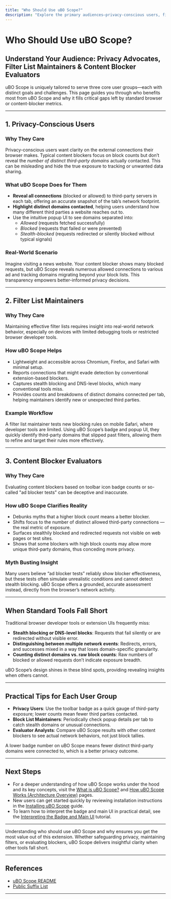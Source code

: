 ```yaml
---
title: "Who Should Use uBO Scope?"
description: "Explore the primary audiences—privacy-conscious users, filter list maintainers, and those evaluating content blockers—and understand how uBO Scope addresses their unique needs, including scenarios where standard browser or content blocker metrics fall short."
---
```


# Who Should Use uBO Scope?

## Understand Your Audience: Privacy Advocates, Filter List Maintainers & Content Blocker Evaluators

uBO Scope is uniquely tailored to serve three core user groups—each with distinct goals and challenges. This page guides you through who benefits most from uBO Scope and why it fills critical gaps left by standard browser or content-blocker metrics.

---

## 1. Privacy-Conscious Users

### Why They Care
Privacy-conscious users want clarity on the external connections their browser makes. Typical content blockers focus on block counts but don’t reveal the *number of distinct third-party domains* actually contacted. This can be misleading and hide the true exposure to tracking or unwanted data sharing.

### What uBO Scope Does for Them
- **Reveal all connections** (blocked or allowed) to third-party servers in each tab, offering an accurate snapshot of the tab’s network footprint.
- **Highlight distinct domains contacted**, helping users understand how many different third parties a website reaches out to.
- Use the intuitive popup UI to see domains separated into:
  - *Allowed* (requests fetched successfully)
  - *Blocked* (requests that failed or were prevented)
  - *Stealth-blocked* (requests redirected or silently blocked without typical signals)

### Real-World Scenario
Imagine visiting a news website. Your content blocker shows many blocked requests, but uBO Scope reveals numerous allowed connections to various ad and tracking domains migrating beyond your block lists. This transparency empowers better-informed privacy decisions.

---

## 2. Filter List Maintainers

### Why They Care
Maintaining effective filter lists requires insight into real-world network behavior, especially on devices with limited debugging tools or restricted browser developer tools.

### How uBO Scope Helps
- Lightweight and accessible across Chromium, Firefox, and Safari with minimal setup.
- Reports connections that might evade detection by conventional extension-based blockers.
- Captures stealth blocking and DNS-level blocks, which many conventional tools miss.
- Provides counts and breakdowns of distinct domains connected per tab, helping maintainers identify new or unexpected third parties.

### Example Workflow
A filter list maintainer tests new blocking rules on mobile Safari, where developer tools are limited. Using uBO Scope’s badge and popup UI, they quickly identify third-party domains that slipped past filters, allowing them to refine and target their rules more effectively.

---

## 3. Content Blocker Evaluators

### Why They Care
Evaluating content blockers based on toolbar icon badge counts or so-called "ad blocker tests" can be deceptive and inaccurate.

### How uBO Scope Clarifies Reality
- Debunks myths that a higher block count means a better blocker.
- Shifts focus to the number of distinct allowed third-party connections — the real metric of exposure.
- Surfaces stealthily blocked and redirected requests not visible on web pages or test sites.
- Shows that some blockers with high block counts may allow more unique third-party domains, thus conceding more privacy.

### Myth Busting Insight
Many users believe “ad blocker tests” reliably show blocker effectiveness, but these tests often simulate unrealistic conditions and cannot detect stealth blocking. uBO Scope offers a grounded, accurate assessment instead, directly from the browser’s network activity.

---

## When Standard Tools Fall Short

Traditional browser developer tools or extension UIs frequently miss:

- **Stealth blocking or DNS-level blocks**: Requests that fail silently or are redirected without visible error.
- **Distinguishing between multiple network events**: Redirects, errors, and successes mixed in a way that loses domain-specific granularity.
- **Counting distinct domains vs. raw block counts**: Raw numbers of blocked or allowed requests don’t indicate exposure breadth.

uBO Scope’s design shines in these blind spots, providing revealing insights when others cannot.

---

## Practical Tips for Each User Group

- **Privacy Users**: Use the toolbar badge as a quick gauge of third-party exposure; lower counts mean fewer third parties contacted.
- **Block List Maintainers**: Periodically check popup details per tab to catch stealth domains or unusual connections.
- **Evaluator Analysts**: Compare uBO Scope results with other content blockers to see actual network behaviors, not just block tallies.

<Note>
A lower badge number on uBO Scope means fewer distinct third-party domains were connected to, which is a better privacy outcome.
</Note>

---

## Next Steps
- For a deeper understanding of how uBO Scope works under the hood and its key concepts, visit the [What is uBO Scope?](./what-is-ubo-scope) and [How uBO Scope Works (Architecture Overview)](./how-ubo-scope-works) pages.
- New users can get started quickly by reviewing installation instructions in the [Installing uBO Scope](../getting-started/installation-basics/extension-installation) guide.
- To learn how to interpret the badge and main UI in practical detail, see the [Interpreting the Badge and Main UI](../guides/main-workflows/interpreting-badge) tutorial.

---

Understanding who should use uBO Scope and why ensures you get the most value out of this extension. Whether safeguarding privacy, maintaining filters, or evaluating blockers, uBO Scope delivers insightful clarity when other tools fall short.

---

## References
- [uBO Scope README](https://github.com/gorhill/uBO-Scope/blob/main/README.md)
- [Public Suffix List](https://publicsuffix.org/list/)

---
